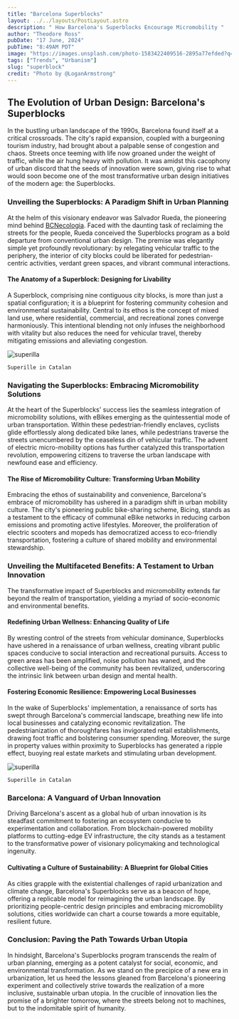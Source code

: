 ```yaml
---
title: "Barcelona Superblocks"
layout: ../../layouts/PostLayout.astro
description: " How Barcelona's Superblocks Encourage Micromobility "
author: "Theodore Ross"
pubDate: "17 June, 2024"
pubTime: "8:49AM PDT"
image: "https://images.unsplash.com/photo-1583422409516-2895a77efded?q=80&w=2940&auto=format&fit=crop&ixlib=rb-4.0.3&ixid=M3wxMjA3fDB8MHxwaG90by1wYWdlfHx8fGVufDB8fHx8fA%3D%3D"
tags: ["Trends", "Urbanism"]
slug: "superblock"
credit: "Photo by @LoganArmstrong"
---
```


## The Evolution of Urban Design: Barcelona's Superblocks

In the bustling urban landscape of the 1990s, Barcelona found itself at a critical crossroads. The city's rapid expansion, coupled with a burgeoning tourism industry, had brought about a palpable sense of congestion and chaos. Streets once teeming with life now groaned under the weight of traffic, while the air hung heavy with pollution. It was amidst this cacophony of urban discord that the seeds of innovation were sown, giving rise to what would soon become one of the most transformative urban design initiatives of the modern age: the Superblocks.

### Unveiling the Superblocks: A Paradigm Shift in Urban Planning

At the helm of this visionary endeavor was Salvador Rueda, the pioneering mind behind [BCNecologia](https://www.barcelona.cat/en/discoverbcn/publications/bcnecologia-1). Faced with the daunting task of reclaiming the streets for the people, Rueda conceived the Superblocks program as a bold departure from conventional urban design. The premise was elegantly simple yet profoundly revolutionary: by relegating vehicular traffic to the periphery, the interior of city blocks could be liberated for pedestrian-centric activities, verdant green spaces, and vibrant communal interactions.

#### The Anatomy of a Superblock: Designing for Livability

A Superblock, comprising nine contiguous city blocks, is more than just a spatial configuration; it is a blueprint for fostering community cohesion and environmental sustainability. Central to its ethos is the concept of mixed land use, where residential, commercial, and recreational zones converge harmoniously. This intentional blending not only infuses the neighborhood with vitality but also reduces the need for vehicular travel, thereby mitigating emissions and alleviating congestion.

![superilla](https://images.unsplash.com/photo-1694267354684-d99b1eb22d98?q=80&w=2831&auto=format&fit=crop&ixlib=rb-4.0.3&ixid=M3wxMjA3fDB8MHxwaG90by1wYWdlfHx8fGVufDB8fHx8fA%3D%3D "Superille")

``` 
Superille in Catalan
```

### Navigating the Superblocks: Embracing Micromobility Solutions

At the heart of the Superblocks' success lies the seamless integration of micromobility solutions, with eBikes emerging as the quintessential mode of urban transportation. Within these pedestrian-friendly enclaves, cyclists glide effortlessly along dedicated bike lanes, while pedestrians traverse the streets unencumbered by the ceaseless din of vehicular traffic. The advent of electric micro-mobility options has further catalyzed this transportation revolution, empowering citizens to traverse the urban landscape with newfound ease and efficiency.

#### The Rise of Micromobility Culture: Transforming Urban Mobility

Embracing the ethos of sustainability and convenience, Barcelona's embrace of micromobility has ushered in a paradigm shift in urban mobility culture. The city's pioneering public bike-sharing scheme, Bicing, stands as a testament to the efficacy of communal eBike networks in reducing carbon emissions and promoting active lifestyles. Moreover, the proliferation of electric scooters and mopeds has democratized access to eco-friendly transportation, fostering a culture of shared mobility and environmental stewardship.

### Unveiling the Multifaceted Benefits: A Testament to Urban Innovation

The transformative impact of Superblocks and micromobility extends far beyond the realm of transportation, yielding a myriad of socio-economic and environmental benefits.

#### Redefining Urban Wellness: Enhancing Quality of Life

By wresting control of the streets from vehicular dominance, Superblocks have ushered in a renaissance of urban wellness, creating vibrant public spaces conducive to social interaction and recreational pursuits. Access to green areas has been amplified, noise pollution has waned, and the collective well-being of the community has been revitalized, underscoring the intrinsic link between urban design and mental health.

#### Fostering Economic Resilience: Empowering Local Businesses

In the wake of Superblocks' implementation, a renaissance of sorts has swept through Barcelona's commercial landscape, breathing new life into local businesses and catalyzing economic revitalization. The pedestrianization of thoroughfares has invigorated retail establishments, drawing foot traffic and bolstering consumer spending. Moreover, the surge in property values within proximity to Superblocks has generated a ripple effect, buoying real estate markets and stimulating urban development.

![superilla](https://images.unsplash.com/photo-1694267167733-1f03ed7c3c9e?q=80&w=2062&auto=format&fit=crop&ixlib=rb-4.0.3&ixid=M3wxMjA3fDB8MHxwaG90by1wYWdlfHx8fGVufDB8fHx8fA%3D%3D)

``` 
Superille in Catalan
```

### Barcelona: A Vanguard of Urban Innovation

Driving Barcelona's ascent as a global hub of urban innovation is its steadfast commitment to fostering an ecosystem conducive to experimentation and collaboration. From blockchain-powered mobility platforms to cutting-edge EV infrastructure, the city stands as a testament to the transformative power of visionary policymaking and technological ingenuity.

#### Cultivating a Culture of Sustainability: A Blueprint for Global Cities

As cities grapple with the existential challenges of rapid urbanization and climate change, Barcelona's Superblocks serve as a beacon of hope, offering a replicable model for reimagining the urban landscape. By prioritizing people-centric design principles and embracing micromobility solutions, cities worldwide can chart a course towards a more equitable, resilient future.

### Conclusion: Paving the Path Towards Urban Utopia

In hindsight, Barcelona's Superblocks program transcends the realm of urban planning, emerging as a potent catalyst for social, economic, and environmental transformation. As we stand on the precipice of a new era in urbanization, let us heed the lessons gleaned from Barcelona's pioneering experiment and collectively strive towards the realization of a more inclusive, sustainable urban utopia. In the crucible of innovation lies the promise of a brighter tomorrow, where the streets belong not to machines, but to the indomitable spirit of humanity.
